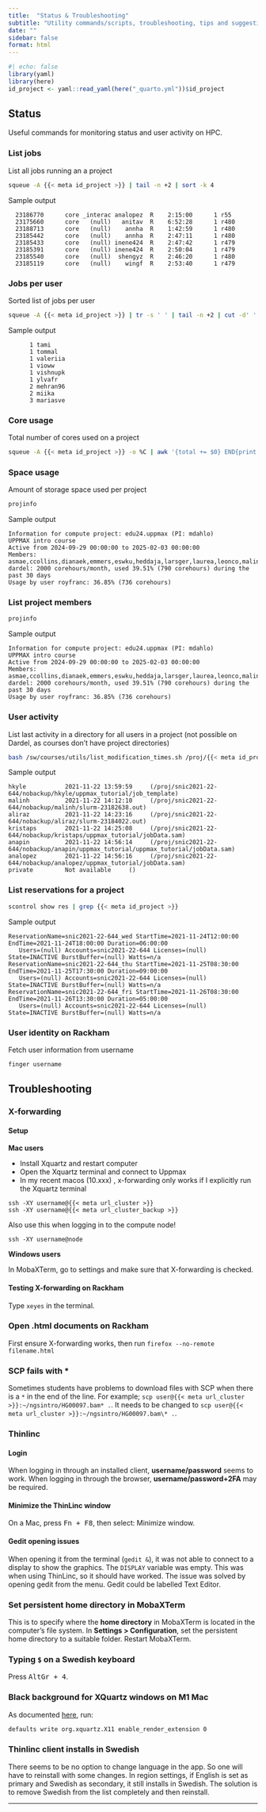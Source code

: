 ```yaml
---
title:  "Status & Troubleshooting"
subtitle: "Utility commands/scripts, troubleshooting, tips and suggestions."
date: ""
sidebar: false
format: html
---
```


```r
#| echo: false
library(yaml)
library(here)
id_project <- yaml::read_yaml(here("_quarto.yml"))$id_project
```

## Status

Useful commands for monitoring status and user activity on HPC.

### List jobs

List all jobs running an a project

```sh
squeue -A {{< meta id_project >}} | tail -n +2 | sort -k 4
```

Sample output

```
  23186770      core _interac analopez  R    2:15:00      1 r55
  23175660      core   (null)   anitav  R    6:52:28      1 r480
  23188713      core   (null)    annha  R    1:42:59      1 r480
  23185442      core   (null)    annha  R    2:47:11      1 r480
  23185433      core   (null) inene424  R    2:47:42      1 r479
  23185391      core   (null) inene424  R    2:50:04      1 r479
  23185540      core   (null)  shengyz  R    2:46:20      1 r480
  23185119      core   (null)    wingf  R    2:53:40      1 r479
```

### Jobs per user

Sorted list of jobs per user

```sh
squeue -A {{< meta id_project >}} | tr -s ' ' | tail -n +2 | cut -d' ' -f5 | sort | uniq -c | sort -k1
```

Sample output

```
      1 tami
      1 tommal
      1 valeriia
      1 vioww
      1 vishnupk
      1 ylvafr
      2 mehran96
      2 miika
      3 mariasve

```

### Core usage

Total number of cores used on a project

```sh
squeue -A {{< meta id_project >}} -o %C | awk '{total += $0} END{print total}'
```

### Space usage

Amount of storage space used per project

```sh
projinfo
```

Sample output

```
Information for compute project: edu24.uppmax (PI: mdahlo)
UPPMAX intro course
Active from 2024-09-29 00:00:00 to 2025-02-03 00:00:00
Members: asmae,ccollins,dianaek,emmers,eswku,heddaja,larsger,laurea,leonco,malina,mariaio,marziar,mdahlo,muyi,peihung,royfranc,rubencw,shaja23,svelo,szczot,theoseri,tudoran,vibe1827,xuji
dardel: 2000 corehours/month, used 39.51% (790 corehours) during the past 30 days
Usage by user royfranc: 36.85% (736 corehours)
```

### List project members

```sh
projinfo
```

Sample output

```
Information for compute project: edu24.uppmax (PI: mdahlo)
UPPMAX intro course
Active from 2024-09-29 00:00:00 to 2025-02-03 00:00:00
Members: asmae,ccollins,dianaek,emmers,eswku,heddaja,larsger,laurea,leonco,malina,mariaio,marziar,mdahlo,muyi,peihung,royfranc,rubencw,shaja23,svelo,szczot,theoseri,tudoran,vibe1827,xuji
dardel: 2000 corehours/month, used 39.51% (790 corehours) during the past 30 days
Usage by user royfranc: 36.85% (736 corehours)
```

### User activity

List last activity in a directory for all users in a project (not possible on Dardel, as courses don't have project directories)

```sh
bash /sw/courses/utils/list_modification_times.sh /proj/{{< meta id_project >}}/nobackup/
```

Sample output

```
hkyle           2021-11-22 13:59:59     (/proj/snic2021-22-644/nobackup/hkyle/uppmax_tutorial/job_template)
malinh          2021-11-22 14:12:10     (/proj/snic2021-22-644/nobackup/malinh/slurm-23182638.out)
aliraz          2021-11-22 14:23:16     (/proj/snic2021-22-644/nobackup/aliraz/slurm-23184022.out)
kristaps        2021-11-22 14:25:08     (/proj/snic2021-22-644/nobackup/kristaps/uppmax_tutorial/jobData.sam)
anapin          2021-11-22 14:56:14     (/proj/snic2021-22-644/nobackup/anapin/uppmax_tutorial/uppmax_tutorial/jobData.sam)
analopez        2021-11-22 14:56:16     (/proj/snic2021-22-644/nobackup/analopez/uppmax_tutorial/jobData.sam)
private         Not available     ()
```

### List reservations for a project

```sh
scontrol show res | grep {{< meta id_project >}}
```

Sample output

```
ReservationName=snic2021-22-644_wed StartTime=2021-11-24T12:00:00 EndTime=2021-11-24T18:00:00 Duration=06:00:00
   Users=(null) Accounts=snic2021-22-644 Licenses=(null) State=INACTIVE BurstBuffer=(null) Watts=n/a
ReservationName=snic2021-22-644_thu StartTime=2021-11-25T08:30:00 EndTime=2021-11-25T17:30:00 Duration=09:00:00
   Users=(null) Accounts=snic2021-22-644 Licenses=(null) State=INACTIVE BurstBuffer=(null) Watts=n/a
ReservationName=snic2021-22-644_fri StartTime=2021-11-26T08:30:00 EndTime=2021-11-26T13:30:00 Duration=05:00:00
   Users=(null) Accounts=snic2021-22-644 Licenses=(null) State=INACTIVE BurstBuffer=(null) Watts=n/a
```

### User identity on Rackham

Fetch user information from username

```sh
finger username
```

## Troubleshooting

### X-forwarding

#### Setup

**Mac users**

- Install Xquartz and restart computer
- Open the Xquartz terminal and connect to Uppmax 
- In my recent macos (10.xxx) , x-forwarding only works if I explicitly run the Xquartz terminal

`ssh -XY username@{{< meta url_cluster >}}`  
`ssh -XY username@{{< meta url_cluster_backup >}}`

Also use this when logging in to the compute node!

`ssh -XY username@node`

**Windows users**

In MobaXTerm, go to settings and make sure that X-forwarding is checked.

#### Testing X-forwarding on Rackham

Type `xeyes` in the terminal.

### Open .html documents on Rackham

First ensure X-forwarding works, then run `firefox --no-remote filename.html`

### SCP fails with *

Sometimes students have problems to download files with SCP when there is a `*` in the end of the line. For example; `scp user@{{< meta url_cluster >}}:~/ngsintro/HG00097.bam* .`. It needs to be changed to `scp user@{{< meta url_cluster >}}:~/ngsintro/HG00097.bam\* .`.

### Thinlinc

#### Login

When logging in through an installed client, **username/password** seems to work. When logging in through the browser, **username/password+2FA** may be required.

#### Minimize the ThinLinc window

On a  Mac, press <kbd>Fn + F8</kbd>, then select: Minimize window. 

#### Gedit opening issues

When opening it from the terminal (`gedit &`), it was not able to connect to a display to show the graphics. The `DISPLAY` variable was empty. This was when using ThinLinc, so it should have worked. The issue was solved by opening gedit from the menu. Gedit could be labelled Text Editor. 

### Set persistent home directory in MobaXTerm

This is to specify where the **home directory** in MobaXTerm is located in the computer’s file system. In **Settings > Configuration**, set the persistent home directory to a suitable folder. Restart MobaXTerm. 

### Typing `$` on a Swedish keyboard

Press <kbd>AltGr + 4</kbd>.

### Black background for XQuartz windows on M1 Mac

As documented [here](https://github.com/XQuartz/XQuartz/issues/31), run:

```sh
defaults write org.xquartz.X11 enable_render_extension 0
```

### Thinlinc client installs in Swedish

There seems to be no option to change language in the app. So one will have to reinstall with some changes. In region settings, if English is set as primary and Swedish as secondary, it still installs in Swedish. The solution is to remove Swedish from the list completely and then reinstall.

***
